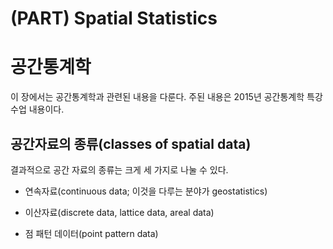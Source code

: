 # (PART) Spatial Statistics {-}

# 공간통계학 {#spatial}

이 장에서는 공간통계학과 관련된 내용을 다룬다. 주된 내용은 2015년 공간통계학 특강 수업 내용이다.

## 공간자료의 종류(classes of spatial data)

결과적으로 공간 자료의 종류는 크게 세 가지로 나눌 수 있다.

- 연속자료(continuous data; 이것을 다루는 분야가 geostatistics)

- 이산자료(discrete data, lattice data, areal data)

- 점 패턴 데이터(point pattern data)

